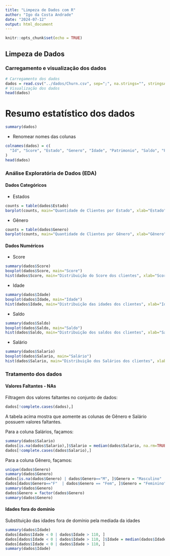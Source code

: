 ```yaml
---
title: "Limpeza de Dados com R"
author: "Igo da Costa Andrade"
date: "2024-07-12"
output: html_document
---
```


```r
knitr::opts_chunk$set(echo = TRUE)
```

## Limpeza de Dados

### Carregamento e visualização dos dados

```r
# Carregamento dos dados
dados = read.csv("../dados/Churn.csv", sep=";", na.strings="", stringsAsFactors = TRUE)
# Visualização dos dados
head(dados)
```


# Resumo estatístico dos dados
```r
summary(dados)
```

* Renomear nomes das colunas


```r
colnames(dados) = c(
  "Id", "Score", "Estado", "Genero", "Idade", "Patrimonio", "Saldo", "Produtos", "TemCartCredito", "Ativo", "Salario", "Saiu"
)
head(dados)
```

### Análise Exploratória de Dados (EDA)

#### Dados Categóricos

* Estados

```r
counts = table(dados$Estado)
barplot(counts, main="Quantidade de Clientes por Estado", xlab="Estado", ylab="Quantidade")
```

* Gênero

```r
counts = table(dados$Genero)
barplot(counts, main="Quantidade de Clientes por Gênero", xlab="Gênero", ylab="Quantidade")
```

#### Dados Numéricos

* Score

```r
summary(dados$Score)
boxplot(dados$Score, main="Score")
hist(dados$Score, main="Distribuição do Score dos clientes", xlab="Score", ylab="Frequência")
```

* Idade

```r
summary(dados$Idade)
boxplot(dados$Idade, main="Idade")
hist(dados$Idade, main="Distribuição das idades dos clientes", xlab="Idade", ylab="Frequência")
```


* Saldo

```r
summary(dados$Saldo)
boxplot(dados$Saldo, main="Saldo")
hist(dados$Saldo, main="Distribuição dos saldos dos clientes", xlab="Saldo", ylab="Frequência")
```

* Salário

```r
summary(dados$Salario)
boxplot(dados$Salario, main="Salário")
hist(dados$Salario, main="Distribuição dos Salários dos clientes", xlab="Salário", ylab="Frequência")
```


### Tratamento dos dados

#### Valores Faltantes - NAs

Filtragem dos valores faltantes no conjunto de dados:

```r
dados[!complete.cases(dados),]
```


A tabela acima mostra que aomente as colunas de Gênero e Salário possuem valores faltantes. 

Para a coluna Salários, façamos:

```r
summary(dados$Salario)
dados[is.na(dados$Salario),]$Salario = median(dados$Salario, na.rm=TRUE)
dados[!complete.cases(dados$Salario),]
```
Para a coluna Gênero, façamos:

```r
unique(dados$Genero)
summary(dados$Genero)
dados[is.na(dados$Genero) | dados$Genero=="M", ]$Genero = "Masculino"
dados[dados$Genero=="F"  | dados$Genero == "Fem", ]$Genero = "Feminino"
summary(dados$Genero)
dados$Genero = factor(dados$Genero)
summary(dados$Genero)
```


#### Idades fora do domínio

Substituição das idades fora de domínio pela mediada da idades

```r
summary(dados$Idade)
dados[dados$Idade < 0 | dados$Idade > 110, ]
dados[dados$Idade < 0 | dados$Idade > 110, ]$Idade = median(dados$Idade)
dados[dados$Idade < 0 | dados$Idade > 110, ]
summary(dados$Idade)
```

